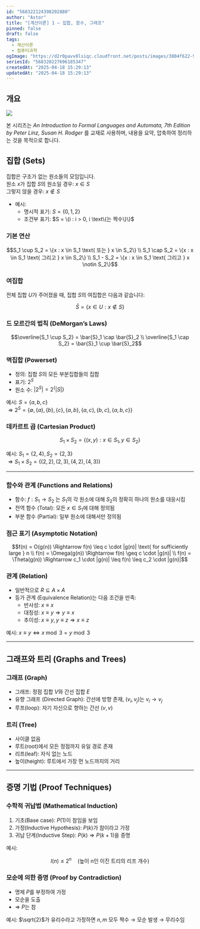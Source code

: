 ```yaml
---
id: "568322124398202880"
author: "Astor"
title: "[계산이론] 1 – 집합, 함수, 그래프"
pinned: false
draft: false
tags:
  - 계산이론
  - 컴퓨터과학
ogImage: "https://d2r0pavv0lsiqc.cloudfront.net/posts/images/3804f622-9a4a-4b1d-a66f-67b586eeeaf3.webp"
seriesId: "568320227696185347"
createdAt: "2025-04-18 15:29:13"
updatedAt: "2025-04-18 15:29:13"
---
```


## 개요

![](https://d2r0pavv0lsiqc.cloudfront.net/projects/images/7517ee1b-cbc4-408e-82d9-b1d8b09faeec.webp)

본 시리즈는 _An Introduction to Formal Languages and Automata, 7th Edition by Peter Linz, Susan H. Rodger_ 를 교재로 사용하며, 내용을 요약, 압축하여 정리하는 것을 목적으로 합니다.

## 집합 (Sets)

집합은 구조가 없는 원소들의 모임입니다.  
원소 $x$가 집합 $S$의 원소일 경우: $x \in S$  
그렇지 않을 경우: $x \notin S$

- 예시:
  - 명시적 표기: $S = \{0, 1, 2\}$
  - 조건부 표기: $S = \{i : i > 0, i \text\{는 짝수\}\}$

### 기본 연산

```math
S_1 \cup S_2 = \{x : x \in S_1 \text{ 또는 } x \in S_2\} \\
S_1 \cap S_2 = \{x : x \in S_1 \text{ 그리고 } x \in S_2\} \\
S_1 - S_2 = \{x : x \in S_1 \text{ 그리고 } x \notin S_2\}
```

### 여집합

전체 집합 $U$가 주어졌을 때, 집합 $S$의 여집합은 다음과 같습니다:

```math
\bar{S} = \{x \in U : x \notin S\}
```

### 드 모르간의 법칙 (DeMorgan’s Laws)

```math
\overline{S_1 \cup S_2} = \bar{S}_1 \cap \bar{S}_2 \\
\overline{S_1 \cap S_2} = \bar{S}_1 \cup \bar{S}_2
```

### 멱집합 (Powerset)

- 정의: 집합 $S$의 모든 부분집합들의 집합
- 표기: $2^S$
- 원소 수: $|2^S| = 2^\{|S|\}$

예시:
$S = \{a, b, c\}$  
$\Rightarrow 2^S = \{\emptyset, \{a\}, \{b\}, \{c\}, \{a,b\}, \{a,c\}, \{b,c\}, \{a,b,c\}\}$

### 데카르트 곱 (Cartesian Product)

```math
S_1 \times S_2 = \{(x, y) : x \in S_1, y \in S_2\}
```

예시:
$S_1 = \{2, 4\}, S_2 = \{2, 3\}$  
$\Rightarrow S_1 \times S_2 = \{(2,2), (2,3), (4,2), (4,3)\}$

---

### 함수와 관계 (Functions and Relations)

- 함수: $f: S_1 \rightarrow S_2$ 는 $S_1$의 각 원소에 대해 $S_2$의 정확히 하나의 원소를 대응시킴
- 전역 함수 (Total): 모든 $x \in S_1$에 대해 정의됨
- 부분 함수 (Partial): 일부 원소에 대해서만 정의됨

### 점근 표기 (Asymptotic Notation)

```math
f(n) = O(g(n)) \Rightarrow f(n) \leq c \cdot |g(n)| \text{ for sufficiently large } n \\
f(n) = \Omega(g(n)) \Rightarrow f(n) \geq c \cdot |g(n)| \\
f(n) = \Theta(g(n)) \Rightarrow c_1 \cdot |g(n)| \leq f(n) \leq c_2 \cdot |g(n)|
```

### 관계 (Relation)

- 일반적으로 $R \subseteq A \times A$
- 등가 관계 (Equivalence Relation)는 다음 조건을 만족:
  - 반사성: $x \equiv x$
  - 대칭성: $x \equiv y \Rightarrow y \equiv x$
  - 추이성: $x \equiv y, y \equiv z \Rightarrow x \equiv z$

예시: $x \equiv y \iff x \bmod 3 = y \bmod 3$

---

## 그래프와 트리 (Graphs and Trees)

### 그래프 (Graph)

- 그래프: 정점 집합 $V$와 간선 집합 $E$
- 유향 그래프 (Directed Graph): 간선에 방향 존재, $(v_i, v_j)$는 $v_i \rightarrow v_j$
- 루프(loop): 자기 자신으로 향하는 간선 $(v, v)$

### 트리 (Tree)

- 사이클 없음
- 루트(root)에서 모든 정점까지 유일 경로 존재
- 리프(leaf): 자식 없는 노드
- 높이(height): 루트에서 가장 먼 노드까지의 거리

---

## 증명 기법 (Proof Techniques)

### 수학적 귀납법 (Mathematical Induction)

1. 기초(Base case): $P(1)$이 참임을 보임
2. 가정(Inductive Hypothesis): $P(k)$가 참이라고 가정
3. 귀납 단계(Inductive Step): $P(k) \Rightarrow P(k+1)$을 증명

예시:

```math
l(n) \le 2^n \quad \text{(높이 n인 이진 트리의 리프 개수)}
```

### 모순에 의한 증명 (Proof by Contradiction)

- 명제 $P$를 부정하여 가정
- 모순을 도출
- $\Rightarrow$ $P$는 참

예시: $\sqrt{2}$가 유리수라고 가정하면 $n, m$ 모두 짝수 → 모순 발생 → 무리수임

